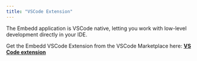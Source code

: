 ```yaml
---
title: "VSCode Extension"
---
```


The Embedd application is VSCode native, letting you work with low-level development directly in your IDE.

Get the Embedd VSCode Extension from the VSCode Marketplace here: [**VS Code extension**](https://marketplace.visualstudio.com/items?itemName=EmbeddLimited.embedd)